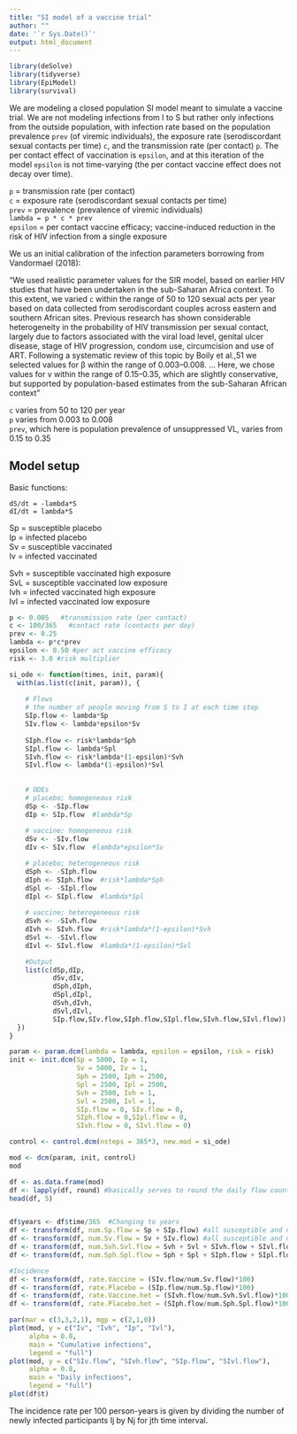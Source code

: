```yaml
---
title: "SI model of a vaccine trial"
author: ""
date: '`r Sys.Date()`'
output: html_document
---
```


```r
library(deSolve)
library(tidyverse)
library(EpiModel)
library(survival)
```

We are modeling a closed population SI model meant to simulate a vaccine trial. We are not modeling infections from I to S but rather only infections from the outside population, with infection rate based on the population prevalence `prev` (of viremic individuals), the exposure rate (serodiscordant sexual contacts per time) `c`, and the transmission rate (per contact) `p`. The per contact effect of vaccination is `epsilon`, and at this iteration of the model `epsilon` is not time-varying (the per contact vaccine effect does not decay over time). 

`p` = transmission rate (per contact)   
`c` = exposure rate (serodiscordant sexual contacts per time)  
`prev` = prevalence  (prevalence of viremic individuals)  
`lambda = p * c * prev`  
`epsilon` = per contact vaccine efficacy; vaccine-induced reduction in the risk of HIV infection from a single exposure  

We us an initial calibration of the infection parameters borrowing from Vandormael (2018):    

"We used realistic parameter values for the SIR model, based on earlier HIV studies that have been undertaken in the sub-Saharan Africa context. To this extent, we varied `c` within the range of 50 to 120 sexual acts per year based on data collected from serodiscordant couples across eastern and southern African sites. Previous research has shown considerable heterogeneity in the probability of HIV transmission per sexual contact, largely due to factors associated with the viral load level, genital ulcer disease, stage of HIV progression, condom use, circumcision and use of ART. Following a systematic review of this topic by Boily et al.,51 we selected values for β within the range of 0.003–0.008. ... Here, we chose values for v within the range of 0.15–0.35, which are slightly conservative, but supported by population-based estimates from the sub-Saharan African context"

`c` varies from 50 to 120 per year   
`p` varies from 0.003 to 0.008  
`prev`, which here is population prevalence of unsuppressed VL, varies from 0.15 to 0.35  

## Model setup

Basic functions:  

`dS/dt = -lambda*S`   
`dI/dt = lambda*S`  

Sp = susceptible placebo  
Ip = infected placebo  
Sv = susceptible vaccinated  
Iv = infected vaccinated  

Svh = susceptible vaccinated high exposure  
SvL = susceptible vaccinated low exposure  
Ivh = infected vaccinated high exposure  
Ivl = infected vaccinated low exposure  

```r

p <- 0.005   #transmission rate (per contact)
c <- 100/365   #contact rate (contacts per day)
prev <- 0.25
lambda <- p*c*prev
epsilon <- 0.50 #per act vaccine efficacy
risk <- 3.0 #risk multiplier
```
  
  
```r

si_ode <- function(times, init, param){
  with(as.list(c(init, param)), {
    
    # Flows
    # the number of people moving from S to I at each time step
    SIp.flow <- lambda*Sp
    SIv.flow <- lambda*epsilon*Sv
    
    SIph.flow <- risk*lambda*Sph
    SIpl.flow <- lambda*Spl
    SIvh.flow <- risk*lambda*(1-epsilon)*Svh
    SIvl.flow <- lambda*(1-epsilon)*Svl
    
    
    # ODEs
    # placebo; homogeneous risk
    dSp <- -SIp.flow
    dIp <- SIp.flow  #lambda*Sp
    
    # vaccine; homogeneous risk
    dSv <- -SIv.flow
    dIv <- SIv.flow  #lambda*epsilon*Sv

    # placebo; heterogeneous risk
    dSph <- -SIph.flow
    dIph <- SIph.flow  #risk*lambda*Sph
    dSpl <- -SIpl.flow
    dIpl <- SIpl.flow  #lambda*Spl
    
    # vaccine; heterogeneous risk
    dSvh <- -SIvh.flow
    dIvh <- SIvh.flow  #risk*lambda*(1-epsilon)*Svh
    dSvl <- -SIvl.flow
    dIvl <- SIvl.flow  #lambda*(1-epsilon)*Svl

    #Output
    list(c(dSp,dIp,
           dSv,dIv,
           dSph,dIph,
           dSpl,dIpl,
           dSvh,dIvh,
           dSvl,dIvl,
           SIp.flow,SIv.flow,SIph.flow,SIpl.flow,SIvh.flow,SIvl.flow))
  })
}
```
  
  
```r

param <- param.dcm(lambda = lambda, epsilon = epsilon, risk = risk)
init <- init.dcm(Sp = 5000, Ip = 1,
                 Sv = 5000, Iv = 1,
                 Sph = 2500, Iph = 2500,
                 Spl = 2500, Ipl = 2500,
                 Svh = 2500, Ivh = 1, 
                 Svl = 2500, Ivl = 1,
                 SIp.flow = 0, SIv.flow = 0, 
                 SIph.flow = 0,SIpl.flow = 0,
                 SIvh.flow = 0, SIvl.flow = 0)

control <- control.dcm(nsteps = 365*3, new.mod = si_ode)

mod <- dcm(param, init, control)
mod
```
  

```r
df <- as.data.frame(mod)
df <- lapply(df, round) #basically serves to round the daily flow counts
head(df, 5)


df$years <- df$time/365  #Changing to years
df <- transform(df, num.Sp.flow = Sp + SIp.flow) #all susceptible and new infections in homogeneous risk placebo pop, at each time step
df <- transform(df, num.Sv.flow = Sv + SIv.flow) #all susceptible and new infections in homogeneous risk vaccinated pop
df <- transform(df, num.Svh.Svl.flow = Svh + Svl + SIvh.flow + SIvl.flow) #all susceptible and new infections in heterogeneous risk vaccine pop
df <- transform(df, num.Sph.Spl.flow = Sph + Spl + SIph.flow + SIpl.flow) #all susceptible and new infections in heterogeneous risk placebo pop

#Incidence
df <- transform(df, rate.Vaccine = (SIv.flow/num.Sv.flow)*100)
df <- transform(df, rate.Placebo = (SIp.flow/num.Sp.flow)*100)
df <- transform(df, rate.Vaccine.het = (SIvh.flow/num.Svh.Svl.flow)*100)
df <- transform(df, rate.Placebo.het = (SIph.flow/num.Sph.Spl.flow)*100)

```

   
```r

par(mar = c(3,3,2,1), mgp = c(2,1,0))
plot(mod, y = c("Iv", "Ivh", "Ip", "Ivl"), 
     alpha = 0.8, 
     main = "Cumulative infections",
     legend = "full")
plot(mod, y = c("SIv.flow", "SIvh.flow", "SIp.flow", "SIvl.flow"), 
     alpha = 0.8, 
     main = "Daily infections",
     legend = "full")
plot(df$t)
```

The incidence rate per 100 person-years is given by dividing the number of newly infected participants Ij by Nj for jth time interval.


